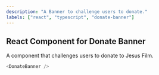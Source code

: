 ```yaml
---
description: "A Banner to challenge users to donate."
labels: ["react", "typescript", "donate-banner"]
---
```



## React Component for Donate Banner

A component that challenges users to donate to Jesus Film.

```js live
<DonateBanner />
```
